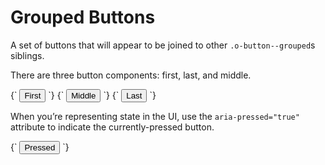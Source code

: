 
<Meta title="Objects/Button--grouped" />

# Grouped Buttons

A set of buttons that will appear to be joined to other `.o-button--grouped`s siblings.

There are three button components: first, last, and middle.

<Canvas>
  <Story name="Button--grouped__first">
    {`
      <button type="button" class="o-button o-button--grouped o-button--grouped__first">
        First
      </button>
    `}
  </Story>
  <Story name="Button--grouped">
    {`
      <button type="button" class="o-button o-button--grouped">
        Middle
      </button>
    `}
  </Story>
  <Story name="Button--grouped__last">
    {`
      <button type="button" class="o-button o-button--grouped o-button--grouped__last">
        Last
      </button>
    `}
  </Story>
</Canvas>

When you’re representing state in the UI, use the `aria-pressed="true"` attribute to indicate the currently-pressed button.

<Canvas>
  <Story name="Button--grouped [aria-pressed]">
    {`
      <button type="button" class="o-button o-button--grouped o-h6">
        Pressed
      </button>
    `}
  </Story>
</Canvas>
